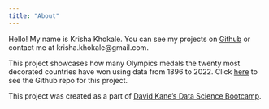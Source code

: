 ```yaml
---
title: "About"
---
```


Hello! My name is Krisha Khokale. You can see my projects on [Github](https://github.com/kkhokale) or contact me at krisha.khokale@gmail.com. 

This project showcases how many Olympics medals the twenty most decorated countries have won using data from 1896 to 2022. Click [here](https://github.com/kkhokale/olympic-medals) to see the Github repo for this project.

This project was created as a part of [David Kane's Data Science Bootcamp](https://bootcamp.davidkane.info/). 
